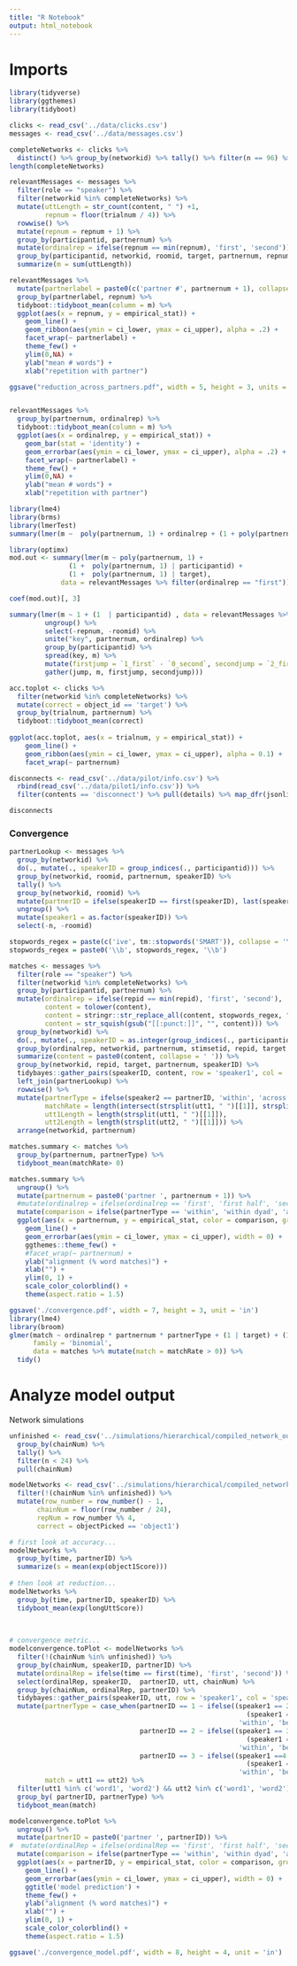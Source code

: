 ```yaml
---
title: "R Notebook"
output: html_notebook
---
```


# Imports

```r
library(tidyverse)
library(ggthemes)
library(tidyboot)

clicks <- read_csv('../data/clicks.csv')
messages <- read_csv('../data/messages.csv')
```

```r
completeNetworks <- clicks %>% 
  distinct() %>% group_by(networkid) %>% tally() %>% filter(n == 96) %>% pull(networkid)
length(completeNetworks)

relevantMessages <- messages %>% 
  filter(role == "speaker") %>%
  filter(networkid %in% completeNetworks) %>%
  mutate(uttLength = str_count(content, " ") +1,
         repnum = floor(trialnum / 4)) %>%
  rowwise() %>%
  mutate(repnum = repnum + 1) %>%
  group_by(participantid, partnernum) %>%
  mutate(ordinalrep = ifelse(repnum == min(repnum), 'first', 'second')) %>%
  group_by(participantid, networkid, roomid, target, partnernum, repnum, ordinalrep) %>%
  summarize(m = sum(uttLength)) 
```

```r
relevantMessages %>%
  mutate(partnerlabel = paste0(c('partner #', partnernum + 1), collapse = "")) %>%
  group_by(partnerlabel, repnum) %>% 
  tidyboot::tidyboot_mean(column = m) %>%
  ggplot(aes(x = repnum, y = empirical_stat)) +
    geom_line() +
    geom_ribbon(aes(ymin = ci_lower, ymax = ci_upper), alpha = .2) +
    facet_wrap(~ partnerlabel) +
    theme_few() +
    ylim(0,NA) +
    ylab("mean # words") +
    xlab("repetition with partner")

ggsave("reduction_across_partners.pdf", width = 5, height = 3, units = 'in')


relevantMessages %>%
  group_by(partnernum, ordinalrep) %>% 
  tidyboot::tidyboot_mean(column = m) %>%
  ggplot(aes(x = ordinalrep, y = empirical_stat)) +
    geom_bar(stat = 'identity') +
    geom_errorbar(aes(ymin = ci_lower, ymax = ci_upper), alpha = .2) +
    facet_wrap(~ partnerlabel) +
    theme_few() +
    ylim(0,NA) +
    ylab("mean # words") +
    xlab("repetition with partner")
```

```r
library(lme4)
library(brms)
library(lmerTest)
summary(lmer(m ~  poly(partnernum, 1) + ordinalrep + (1 + poly(partnernum) | participantid) + ( 1 + poly(partnernum) | target), data = relevantMessages))

library(optimx)
mod.out <- summary(lmer(m ~ poly(partnernum, 1) + 
               (1 +  poly(partnernum, 1) | participantid) + 
               (1 +  poly(partnernum, 1) | target), 
             data = relevantMessages %>% filter(ordinalrep == "first")))

coef(mod.out)[, 3]
```

```r
summary(lmer(m ~ 1 + (1  | participantid) , data = relevantMessages %>% 
         ungroup() %>%
         select(-repnum, -roomid) %>%
         unite("key", partnernum, ordinalrep) %>%
         group_by(participantid) %>%
         spread(key, m) %>% 
         mutate(firstjump = `1_first` - `0_second`, secondjump = `2_first` - `1_second`) %>% 
         gather(jump, m, firstjump, secondjump)))
```

```r
acc.toplot <- clicks %>% 
  filter(networkid %in% completeNetworks) %>%
  mutate(correct = object_id == 'target') %>%
  group_by(trialnum, partnernum) %>%
  tidyboot::tidyboot_mean(correct)
  
ggplot(acc.toplot, aes(x = trialnum, y = empirical_stat)) +
    geom_line() +
    geom_ribbon(aes(ymin = ci_lower, ymax = ci_upper), alpha = 0.1) +
    facet_wrap(~ partnernum)
```

```r

disconnects <- read_csv('../data/pilot/info.csv') %>%
  rbind(read_csv('../data/pilot1/info.csv')) %>% 
  filter(contents == 'disconnect') %>% pull(details) %>% map_dfr(jsonlite::fromJSON) %>% pull(wID) %>% unique()

disconnects
```

### Convergence

```r

partnerLookup <- messages %>%
  group_by(networkid) %>%
  do(., mutate(., speakerID = group_indices(., participantid))) %>%
  group_by(networkid, roomid, partnernum, speakerID) %>%
  tally() %>%
  group_by(networkid, roomid) %>%
  mutate(partnerID = ifelse(speakerID == first(speakerID), last(speakerID), first(speakerID))) %>%
  ungroup() %>%
  mutate(speaker1 = as.factor(speakerID)) %>%
  select(-n, -roomid) 

stopwords_regex = paste(c('ive', tm::stopwords('SMART')), collapse = '\\b|\\b')
stopwords_regex = paste0('\\b', stopwords_regex, '\\b')

matches <- messages %>% 
  filter(role == "speaker") %>%
  filter(networkid %in% completeNetworks) %>%
  group_by(participantid, partnernum) %>%
  mutate(ordinalrep = ifelse(repid == min(repid), 'first', 'second'),
         content = tolower(content),
         content = stringr::str_replace_all(content, stopwords_regex, ""),
         content = str_squish(gsub("[[:punct:]]", "", content))) %>%
  group_by(networkid) %>%
  do(., mutate(., speakerID = as.integer(group_indices(., participantid)))) %>%
  group_by(ordinalrep, networkid, partnernum, stimsetid, repid, target, participantid, speakerID, trialnum) %>%
  summarize(content = paste0(content, collapse = ' ')) %>%
  group_by(networkid, repid, target, partnernum, speakerID) %>%
  tidybayes::gather_pairs(speakerID, content, row = 'speaker1', col = 'speaker2', x = 'utt1', y = 'utt2') %>%
  left_join(partnerLookup) %>%
  rowwise() %>%
  mutate(partnerType = ifelse(speaker2 == partnerID, 'within', 'across'),
         matchRate = length(intersect(strsplit(utt1, " ")[[1]], strsplit(utt2, " ")[[1]])),
         utt1Length = length(strsplit(utt1, " ")[[1]]),
         utt2Length = length(strsplit(utt2, " ")[[1]])) %>%
  arrange(networkid, partnernum)

matches.summary <- matches %>% 
  group_by(partnernum, partnerType) %>%
  tidyboot_mean(matchRate> 0)

matches.summary %>%
  ungroup() %>%
  mutate(partnernum = paste0('partner ', partnernum + 1)) %>%
  #mutate(ordinalrep = ifelse(ordinalrep == 'first', 'first half', 'second half')) %>%
  mutate(comparison = ifelse(partnerType == 'within', 'within dyad', 'across dyads')) %>%
  ggplot(aes(x = partnernum, y = empirical_stat, color = comparison, group = comparison)) +
    geom_line() +
    geom_errorbar(aes(ymin = ci_lower, ymax = ci_upper), width = 0) +
    ggthemes::theme_few() +
    #facet_wrap(~ partnernum) +
    ylab("alignment (% word matches)") +
    xlab("") +
    ylim(0, 1) +
    scale_color_colorblind() +
    theme(aspect.ratio = 1.5)

ggsave('./convergence.pdf', width = 7, height = 3, unit = 'in')
library(lme4)
library(broom)
glmer(match ~ ordinalrep * partnernum * partnerType + (1 | target) + (1 + partnernum * partnerType | networkid), 
      family = 'binomial',
      data = matches %>% mutate(match = matchRate > 0)) %>%
  tidy()
```

# Analyze model output

Network simulations 

```r

unfinished <- read_csv('../simulations/hierarchical/compiled_network_output.csv') %>%
  group_by(chainNum) %>%
  tally() %>%
  filter(n < 24) %>%
  pull(chainNum)

modelNetworks <- read_csv('../simulations/hierarchical/compiled_network_output.csv') %>%
  filter(!(chainNum %in% unfinished)) %>%
  mutate(row_number = row_number() - 1,
       chainNum = floor(row_number / 24),
       repNum = row_number %% 4,
       correct = objectPicked == 'object1') 

# first look at accuracy...
modelNetworks %>%
  group_by(time, partnerID) %>%
  summarize(s = mean(exp(object1Score)))
  
# then look at reduction...
modelNetworks %>%
  group_by(time, partnerID, speakerID) %>%
  tidyboot_mean(exp(longUttScore))
  

  
# convergence metric...
modelconvergence.toPlot <- modelNetworks %>%
  filter(!(chainNum %in% unfinished)) %>%
  group_by(chainNum, speakerID, partnerID) %>%
  mutate(ordinalRep = ifelse(time == first(time), 'first', 'second')) %>%
  select(ordinalRep, speakerID,  partnerID, utt, chainNum) %>%
  group_by(chainNum, ordinalRep, partnerID) %>%
  tidybayes::gather_pairs(speakerID, utt, row = 'speaker1', col = 'speaker2', x = 'utt1', y = 'utt2') %>%
  mutate(partnerType = case_when(partnerID == 1 ~ ifelse((speaker1 == 2 && speaker2 == 1) ||
                                                            (speaker1 == 4 && speaker2 == 3),
                                                          'within', 'between'),
                                 partnerID == 2 ~ ifelse((speaker1 == 3 && speaker2 == 1) ||
                                                            (speaker1 == 4 && speaker2 == 2),
                                                          'within', 'between'),
                                 partnerID == 3 ~ ifelse((speaker1 ==4 && speaker2 == 1) ||
                                                            (speaker1 == 3 && speaker2 == 2),
                                                          'within', 'between')),
         match = utt1 == utt2) %>%
  filter(utt1 %in% c('word1', 'word2') && utt2 %in% c('word1', 'word2')) %>%
  group_by( partnerID, partnerType) %>%
  tidyboot_mean(match) 

modelconvergence.toPlot %>%
  ungroup() %>%
  mutate(partnerID = paste0('partner ', partnerID)) %>%
#  mutate(ordinalRep = ifelse(ordinalRep == 'first', 'first half', 'second half')) %>%
  mutate(comparison = ifelse(partnerType == 'within', 'within dyad', 'across dyads')) %>%
  ggplot(aes(x = partnerID, y = empirical_stat, color = comparison, group = comparison)) +
    geom_line() +
    geom_errorbar(aes(ymin = ci_lower, ymax = ci_upper), width = 0) +
    ggtitle('model prediction') +
    theme_few() +
    ylab("alignment (% word matches)") +
    xlab("") +
    ylim(0, 1) +
    scale_color_colorblind() +
    theme(aspect.ratio = 1.5)

ggsave('./convergence_model.pdf', width = 8, height = 4, unit = 'in')
```